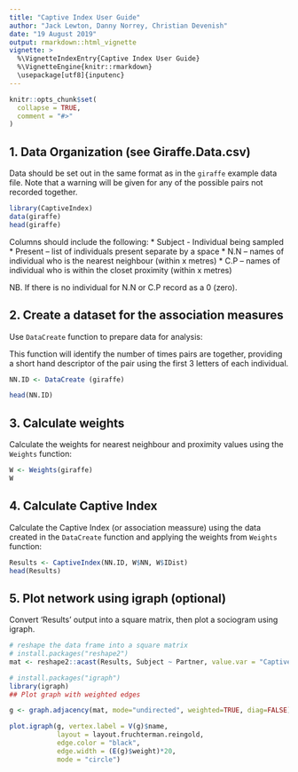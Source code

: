 ```yaml
---
title: "Captive Index User Guide"
author: "Jack Lewton, Danny Norrey, Christian Devenish"
date: "19 August 2019"
output: rmarkdown::html_vignette
vignette: >
  %\VignetteIndexEntry{Captive Index User Guide}
  %\VignetteEngine{knitr::rmarkdown}
  \usepackage[utf8]{inputenc}
---
```



```r
knitr::opts_chunk$set(
  collapse = TRUE,
  comment = "#>"
)
```

## 1.	Data Organization (see Giraffe.Data.csv)

Data should be set out in the same format as in the `giraffe` example data file. Note that a warning will be given for any of the possible pairs not recorded together.

```r
library(CaptiveIndex)
data(giraffe)
head(giraffe)
```

Columns should include the following:
*  Subject - Individual being sampled 
*  Present – list of individuals present separate by a space 
*  N.N – names of individual who is the nearest neighbour (within x metres) 
*  C.P – names of individual who is within the closet proximity (within x metres) 

NB. If there is no individual for N.N or C.P record as a 0 (zero).

## 2.	Create a dataset for the association measures

Use `DataCreate` function to prepare data for analysis:

This function will identify the number of times pairs are together, providing a short hand descriptor of the pair using the first 3 letters of each individual. 

```r
NN.ID <- DataCreate (giraffe)

head(NN.ID)

```

## 3. Calculate weights

Calculate the weights for nearest neighbour and proximity values using the `Weights` function:

```r

W <- Weights(giraffe)
W

```

## 4. Calculate Captive Index
Calculate the Captive Index (or association meassure) using the data created in the `DataCreate` function and applying the weights from `Weights` function:


```r
Results <- CaptiveIndex(NN.ID, W$NN, W$IDist)
head(Results)
```

## 5. Plot network using igraph (optional) 
Convert 'Results' output into a square matrix, then plot a sociogram using igraph.

```r
# reshape the data frame into a square matrix 
# install.packages("reshape2")
mat <- reshape2::acast(Results, Subject ~ Partner, value.var = "CaptiveIndex1")
```

```r
# install.packages("igraph")
library(igraph)
## Plot graph with weighted edges
```

```r
g <- graph.adjacency(mat, mode="undirected", weighted=TRUE, diag=FALSE)

plot.igraph(g, vertex.label = V(g)$name,
            layout = layout.fruchterman.reingold, 
            edge.color = "black",
            edge.width = (E(g)$weight)*20, 
            mode = "circle")
```

